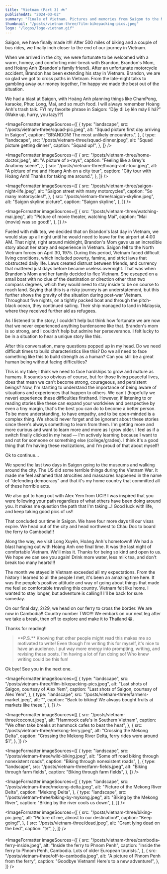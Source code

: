 ```yaml
---
title: "Vietnam (Part 3) 🚲"
publishedAt: "2024-03-02"
summary: "Finale of Vietnam. Pictures and memories from Saigon to the Mekong River Delta."
thumbnail: "/posts/vietnam-three/film-bikepacking-pics.jpeg"
logo: "/logos/logo-vietnam.gif"
---
```


<HeroImage
  src="/posts/vietnam-three/film-bikepacking-pics.jpeg"
  alt="Saigon street film roll, courtesy of Alex Yem"
  caption="Saigon street film roll, courtesy of Alex Yem"
/>

Saigon, we have finally made it!!! After 500 miles of biking and a couple of bus rides, we finally inch closer to the end of our journey in Vietnam.

When we arrived in the city, we were fortunate to be welcomed with a warm, homey, and comforting mini-break with Brandon, Brandon's Mom, and Hoàng Anh (Brandon's family friend). After an unfortunate motorcycle accident, Brandon has been extending his stay in Vietnam. Brandon, we are so glad we got to cross paths in Vietnam. From the late-night talks to gambling away our money together, I'm happy we made the best out of the situation.

We had a blast at Saigon, with Hoàng Anh planning things like ChamPong, karaoke, Phuc Long, Mai, and so much food. I will always remember Hoàng Anh's trash talk. FYI my favorite phrase in Saigon: “Dậy đi Lẹ lên mày lì hả?” (Wake up, hurry, you lazy??)

<ImageFormatter
  imageSources={[
    {
      type: "landscape",
      src: "/posts/vietnam-three/squad-pic.jpeg",
      alt: "Squad picture first day arriving in Saigon",
      caption: "BRANDON! The most unlikely encounters.",
    },
    {
      type: "landscape",
      src: "/posts/vietnam-three/squad-dinner.jpeg",
      alt: "Squad picture getting dinner",
      caption: "Squad up!",
    },
  ]}
/>

<ImageFormatter
  imageSources={[
    {
      src: "/posts/vietnam-three/home-doctor.jpeg",
      alt: "A picture of x-rays",
      caption: "Feeling like a Grey's Anatomy scene",
    },
    {
      src: "/posts/vietnam-three/hoang-anh-tour.jpeg",
      alt: "A picture of me and Hoang Anh on a city tour",
      caption: "City tour with Hoàng Anh! Thanks for taking me around.",
    },
  ]}
/>

<ImageFormatter
  imageSources={[
    {
      src: "/posts/vietnam-three/saigon-night-life.jpeg",
      alt: "Saigon street with many motorcycles",
      caption: "So many motorcycles!",
    },
    {
      src: "/posts/vietnam-three/saigon-skyline.jpeg",
      alt: "Saigon skyline picture",
      caption: "Saigon skyline",
    },
  ]}
/>

<ImageFormatter
  imageSources={[
    {
      src: "/posts/vietnam-three/watching-mai.jpeg",
      alt: "Picture of movie theater, watching Mai",
      caption: "Mai (movie) was so good!",
    },
  ]}
/>

Fueled with milk tea, we decided that on Brandon's last day in Vietnam, we would stay up all night until he would need to leave for the airport at 4:00 AM. That night, right around midnight, Brandon's Mom gave us an incredible story about her story and experience in Vietnam. Saigon fell to the North Vietnam forces on April 30, 1975. During this period, Vietnam faced difficult living conditions, which included poverty, famine, and strict laws that obstructed daily life. Laws created distrust between friends, and currency that mattered just days before became useless overnight. That was when Brandon's Mom and her family decided to flee Vietnam. She escaped on a small boat with no clue of the destination or direction other than two compass degrees, which they would need to stay inside to be on course to reach land. Saying that this is a risky journey is an understatement, but this further shows the gravity of the situation during post-war Vietnam. Throughout five nights, on a tightly packed boat and through the pitch-black ocean, they continued sailing. Their ship managed to land in Malaysia, where they received further aid as refugees.

As I listened to the story, I couldn't help but think how fortunate we are now that we never experienced anything burdensome like that. Brandon's mom is so strong, and I couldn't help but admire her perseverance. I felt lucky to be in a situation to hear a unique story like this.

After this conversation, many questions popped up in my head. Do we need difficult times to build characteristics like this? Do we all need to face something like this to build strength as a human? Can you still be a great human being without facing difficulties?

This is my take; I think we need to face hardships to grow and mature as humans. It sounds so obvious of course, but for those living peaceful lives, does that mean we can't become strong, courageous, and persistent beings? Now, I'm starting to understand the importance of being aware of situations and experiences that happen to others. We can't (hopefully we never) experience these difficulties firsthand. However, if listening to or reading stories like these can expand your worldview and perspective by even a tiny margin, that's the best you can do to become a better person. To be more understanding, to have empathy, and to be open-minded is a complex thing. We should never forget and be ignorant about these stories since there's always something to learn from them. I'm getting more and more curious and want to learn more and more as I grow older. I feel as if a switch finally clicked in my head — I'm actively learning because I want to and not for someone or something else (college/grades). I think it's a good thing that I'm having these realizations, and I'm proud of that about myself!

Ok to continue…

We spend the last two days in Saigon going to the museums and walking around the city. The US did some terrible things during the Vietnam War. It made me feel ashamed that atrocities and massacres happened in the name of “defending democracy” and that it's my home country that committed all of these horrible acts.

We also got to hang out with Alex Yem from UCI!! I was inspired that you were following your path regardless of what others have been doing around you. It makes me question the path that I'm taking…! Good luck with life, and keep taking good pics of us!!

That concluded our time in Saigon. We have four more days till our visas expire. We head out of the city and head northwest to Cháu Doc to board the ferry to Cambodia!!!

Along the way, we visit Long Xuyên, Hoàng Anh's hometown!! We had a blast hanging out with Hoàng Anh one final time. It was the last night of comfortable Vietnam. We'll miss it. Thanks for being so kind and open to us. We hope we can see you again! Drink more water, less milk tea, and don't break too many hearts!!!

The month we stayed in Vietnam exceeded all my expectations. From the history I learned to all the people I met, it's been an amazing time here. It was the people's positive attitude and way of going about things that made me feel so comfortable traveling this country. Vietnam felt like home. I wanted to stay longer, but adventure is calling!! I'll be back for sure someday.

On our final day, 2/29, we head on our ferry to cross the border. We are now in Cambodia!! Country number TWO!!! We embark on our next leg after we take a break, then off to explore and make it to Thailand 😁.

Thanks for reading!!

<BlockQuote>
  **P.S.** Knowing that other people might read this makes me so motivated to
  write! Even though I'm writing this for myself, it's nice to have an audience.
  I put way more energy into prompting, writing, and revising these posts. I'm
  having a lot of fun doing so! Who knew writing could be this fun!
</BlockQuote>

Ok bye! See you in the next one.

<ImageFormatter
  imageSources={[
    {
      type: "landscape",
      src: "/posts/vietnam-three/film-bikepacking-pics.jpeg",
      alt: "Last shots of Saigon, courtesy of Alex Yem",
      caption: "Last shots of Saigon, courtesy of Alex Yem",
    },
    {
      type: "landscape",
      src: "/posts/vietnam-three/farmers-market.jpeg",
      alt: "",
      caption: "Back to biking! We always bought fruits at markets like these.",
    },
  ]}
/>

<ImageFormatter
  imageSources={[
    {
      src: "/posts/vietnam-three/coconut.jpeg",
      alt: "Hammock cafe's in Southern Vietnam",
      caption: "We often take breaks at hammock cafes to beat the heat",
    },
    {
      src: "/posts/vietnam-three/mekong-ferry.jpeg",
      alt: "Crossing the Mekong Delta",
      caption: "Crossing the Mekong River Delta, ferry rides were around $1",
    },
  ]}
/>

<ImageFormatter
  imageSources={[
    {
      type: "landscape",
      src: "/posts/vietnam-three/wild-biking.jpeg",
      alt: "Some off road biking through nonexistent roads",
      caption: "Biking through nonexistent roads",
    },
    {
      type: "landscape",
      src: "/posts/vietnam-three/farm-fields.jpeg",
      alt: "Biking through farm fields",
      caption: "Biking through farm fields",
    },
  ]}
/>

<ImageFormatter
  imageSources={[
    {
      type: "landscape",
      src: "/posts/vietnam-three/mekong-delta.jpeg",
      alt: "Picture of the Mekong River Delta",
      caption: "Mekong Delta",
    },
    {
      type: "landscape",
      src: "/posts/vietnam-three/biking-by-mykong.jpeg",
      alt: "Biking by the Mekong River",
      caption: "Biking by the river cools us down",
    },
  ]}
/>

<ImageFormatter
  imageSources={[
    {
      src: "/posts/vietnam-three/biking-pic.jpeg",
      alt: "Picture of me, almost to our destination!",
      caption: "Keep going!",
    },
    {
      src: "/posts/vietnam-three/dead.jpeg",
      alt: "Grant lying dead on the bed",
      caption: "☠️",
    },
  ]}
/>

<ImageFormatter
  imageSources={[
    {
      src: "/posts/vietnam-three/cambodia-ferry-inside.jpeg",
      alt: "Inside the ferry to Phnom Penh",
      caption:
        "Inside the ferry to Phnom Penh, Cambodia. Lots of older European tourists.",
    },
    {
      src: "/posts/vietnam-three/off-to-cambodia.jpeg",
      alt: "A picture of Phnom Penh from the ferry",
      caption: "Goodbye Vietnam! Here's to a new adventure!",
    },
  ]}
/>
